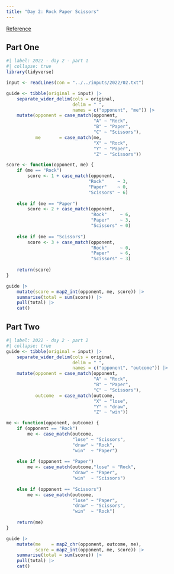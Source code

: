 ```yaml
---
title: "Day 2: Rock Paper Scissors"
---
```


[Reference](https://adventofcode.com/2022/day/2)

## Part One

```r
#| label: 2022 - day 2 - part 1
#| collapse: true
library(tidyverse)

input <- readLines(con = "../../inputs/2022/02.txt")

guide <- tibble(original = input) |> 
    separate_wider_delim(cols = original,
                         delim = " ",
                         names = c("opponent", "me")) |> 
    mutate(opponent = case_match(opponent,
                                 "A" ~ "Rock",
                                 "B" ~ "Paper",
                                 "C" ~ "Scissors"),
           me       = case_match(me,
                                 "X" ~ "Rock",
                                 "Y" ~ "Paper",
                                 "Z" ~ "Scissors"))

score <- function(opponent, me) {
    if (me == "Rock")
        score <- 1 + case_match(opponent,
                               "Rock"     ~ 3,
                               "Paper"    ~ 0,
                               "Scissors" ~ 6)
    
    else if (me == "Paper")
        score <- 2 + case_match(opponent, 
                                "Rock"     ~ 6,
                                "Paper"    ~ 3,
                                "Scissors" ~ 0)
    
    else if (me == "Scissors")
        score <- 3 + case_match(opponent,
                                "Rock"     ~ 0,
                                "Paper"    ~ 6,
                                "Scissors" ~ 3)
    
    return(score)
}

guide |> 
    mutate(score = map2_int(opponent, me, score)) |> 
    summarise(total = sum(score)) |> 
    pull(total) |> 
    cat()
```

## Part Two

```r
#| label: 2022 - day 2 - part 2
#| collapse: true
guide <- tibble(original = input) |> 
    separate_wider_delim(cols = original,
                         delim = " ",
                         names = c("opponent", "outcome")) |> 
    mutate(opponent = case_match(opponent,
                                 "A" ~ "Rock",
                                 "B" ~ "Paper",
                                 "C" ~ "Scissors"),
           outcome  = case_match(outcome,
                                 "X" ~ "lose",
                                 "Y" ~ "draw",
                                 "Z" ~ "win"))

me <- function(opponent, outcome) {
    if (opponent == "Rock")
        me <- case_match(outcome,
                         "lose" ~ "Scissors",
                         "draw" ~ "Rock",
                         "win"  ~ "Paper")
    
    else if (opponent == "Paper")
        me <- case_match(outcome,"lose" ~ "Rock",
                         "draw" ~ "Paper",
                         "win"  ~ "Scissors")
    
    else if (opponent == "Scissors")
        me <- case_match(outcome,
                         "lose" ~ "Paper",
                         "draw" ~ "Scissors",
                         "win"  ~ "Rock")
    
    return(me)
}

guide |> 
    mutate(me    = map2_chr(opponent, outcome, me),
           score = map2_int(opponent, me, score)) |> 
    summarise(total = sum(score)) |> 
    pull(total) |> 
    cat()
```
